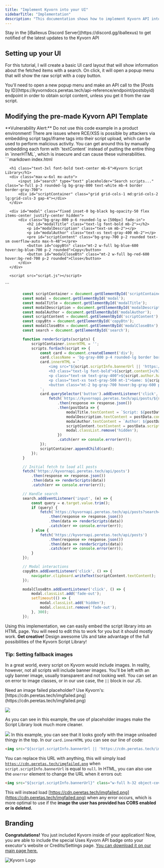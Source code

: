 ```yaml
---
title: "Implement Kyvorn into your UI"
sidebarTitle: "Implementation"
description: "This documentation shows how to implement Kyvorn API into your UI/app"
---
```


<Tip>
  Stay in the [iBallexus Discord Server](https://discord.gg/iballexus) to get notified of the latest updates to the Kyvorn API
</Tip>

## Setting up your UI

For this tutorial, I will create a basic UI card layout that will show information about the fetched items with a search. On click, it will open a popup menu that will show the raw script with a copy button.

<Info>
  You'll need to open a new popup menu and make an API call to the [Posts by ID](https://kyvorndocs.peretas.tech/api-reference/endpoint/postsbyid) endpoint in order to obtain script content, unless you get it from the raw script.
</Info>

## Modifying the pre-made Kyvorn API Template

<Warning>
  **Vulnerability Alert:** Do not use this code example in a product environment! There are issues where RCE/XSS is possible by attackers via embedding script tags/iframe tags into their script upload, which can be used to perform malicious activity. You can get around this by manually embedding each form with `textContent` instead of putting the entire thing in `innerHTML`, which is insecure and can cause these vulnerabilities.
</Warning>

<CodeGroup>
  ```markdown index.html
  <!DOCTYPE html>
  <html lang="en">
  <head>
      <meta charset="UTF-8">
      <meta name="viewport" content="width=device-width, initial-scale=1.0">
      <title>Kyvorn Script Library</title>
      <script src="https://cdn.tailwindcss.com"></script>
      <style>
          .fade-in { animation: fadeIn 0.3s ease-in-out; }
          .fade-out { animation: fadeOut 0.3s ease-in-out forwards; }
          @keyframes fadeIn { from { opacity: 0; } to { opacity: 1; } }
          @keyframes fadeOut { from { opacity: 1; } to { opacity: 0; } }
      </style>
  </head>
  <body class="bg-gray-900 text-white p-6">

      <h1 class="text-3xl font-bold text-center mb-6">Kyvorn Script Library</h1>
      <div class="max-w-6xl mx-auto">
          <input id="search" type="text" placeholder="Search scripts..." class="w-full p-3 rounded-lg bg-gray-800 text-white mb-4 border border-gray-700">
          <div id="scriptContainer" class="grid grid-cols-1 md:grid-cols-2 lg:grid-cols-3 gap-4"></div>
      </div>

      <div id="modal" class="fixed inset-0 bg-black bg-opacity-50 flex items-center justify-center hidden">
          <div class="bg-gray-800 p-6 rounded-lg w-[500px] fade-in">
              <h2 id="modalTitle" class="text-lg font-bold mb-2"></h2>
              <p id="modalDescription" class="text-sm mb-2"></p>
              <p id="modalAuthor" class="text-xs text-gray-400 mb-2"></p>
              <pre id="scriptContent" class="bg-gray-700 p-2 rounded text-sm overflow-auto max-h-48"></pre>
              <button id="copyBtn" class="mt-2 w-full bg-blue-600 hover:bg-blue-700 p-2 rounded">Copy</button>
              <button id="modalCloseBtn" class="mt-2 w-full bg-red-600 hover:bg-red-700 p-2 rounded">Close</button>
          </div>
      </div>

      <script src="script.js"></script>

  </body>
  </html>
  ```

  ```javascript script.js
          const scriptContainer = document.getElementById('scriptContainer');
          const modal = document.getElementById('modal');
          const modalTitle = document.getElementById('modalTitle');
          const modalDescription = document.getElementById('modalDescription');
          const modalAuthor = document.getElementById('modalAuthor');
          const scriptContent = document.getElementById('scriptContent');
          const copyBtn = document.getElementById('copyBtn');
          const modalCloseBtn = document.getElementById('modalCloseBtn');
          const search = document.getElementById('search');

          function renderScripts(scripts) {
              scriptContainer.innerHTML = '';
              scripts.forEach(script => {
                  const card = document.createElement('div');
                  card.className = 'bg-gray-800 p-4 rounded-lg border border-gray-700 cursor-pointer';
                  card.innerHTML = `
                      <img src="${script.scriptInfo.bannerUrl || 'https://cdn.peretas.tech/imgfailed.png'}" class="w-full h-32 object-cover rounded-lg mb-2">
                      <h3 class="text-lg font-bold">${script.content}</h3>
                      <p class="text-sm text-gray-400">${script.author.handle} • ${script.stats.likes} likes</p>
                      <p class="text-xs text-gray-500 mt-1">Game: ${script.scriptInfo.game} | Detection: ${script.scriptInfo.detection} | Type: ${script.scriptInfo.type} | ${script.scriptInfo.pricing}</p>
                      <button class="mt-2 bg-gray-700 hover:bg-gray-600 p-1 rounded w-full">View Script</button>
                  `;
                  card.querySelector('button').addEventListener('click', () => {
                      fetch(`https://kyvornapi.peretas.tech/api/posts/${script.id}`)
                          .then(response => response.json())
                          .then(postData => {
                              modalTitle.textContent = `Script: ${postData.scriptInfo.type}`;
                              modalDescription.textContent = postData.content;
                              modalAuthor.textContent = `Author: ${postData.author.handle} | Uploaded: ${new Date(postData.timestamp).toLocaleDateString()}`;
                              scriptContent.textContent = postData.scriptContent;
                              modal.classList.remove('hidden');
                          })
                          .catch(err => console.error(err));
                  });
                  scriptContainer.appendChild(card);
              });
          }

          // Initial fetch to load all posts
          fetch('https://kyvornapi.peretas.tech/api/posts')
              .then(response => response.json())
              .then(data => renderScripts(data))
              .catch(err => console.error(err));

          // Handle search
          search.addEventListener('input', (e) => {
              const query = e.target.value.trim();
              if (query) {
                  fetch(`https://kyvornapi.peretas.tech/api/posts?search=${encodeURIComponent(query)}`)
                      .then(response => response.json())
                      .then(data => renderScripts(data))
                      .catch(err => console.error(err));
              } else {
                  fetch('https://kyvornapi.peretas.tech/api/posts')
                      .then(response => response.json())
                      .then(data => renderScripts(data))
                      .catch(err => console.error(err));
              }
          });

          // Modal interactions
          copyBtn.addEventListener('click', () => {
              navigator.clipboard.writeText(scriptContent.textContent);
          });

          modalCloseBtn.addEventListener('click', () => {
              modal.classList.add('fade-out');
              setTimeout(() => {
                  modal.classList.add('hidden');
                  modal.classList.remove('fade-out');
              }, 300);
          });
  ```
</CodeGroup>

Using this implementation, we can easily embed the script library into an HTML page. You will need to edit this to work for you but it should mostly work. **Get creative!** Design awesome UIs and take advantage of the full possibilities of the Kyvorn Script Library!

### Tip: Setting fallback images

In a great world, every script on Kyvorn would include images. In reality, however, not all scripts will include banner images. You'll be left with an ugly banner image, usually transparent and not looking well. You can set an on error to image classes, or in our use case, the `||` block in our JS.

<Tip>
  Need an image failed placeholder? Use Kyvorn's: [https://cdn.peretas.tech/imgfailed.png](https://cdn.peretas.tech/imgfailed.png)
</Tip>

![](https://cdn.discordapp.com/attachments/1338283384572608533/1338720654861537394/image.png?ex=67ac1c44\&is=67aacac4\&hm=d02e960fc9dd936a2168dd5874c3e55623ac09a5c63ba9bc97c58ff1ca2c6635&=)

As you can see in this example, the use of placeholder images make the Script Library look much more cleaner.

![](https://cdn.discordapp.com/attachments/1317960985520246936/1338705060884119562/image.png?ex=67ac0dbe\&is=67aabc3e\&hm=03ea967a18f66538008cf2f7f694eb98d0c14b6f3cf16dbd670faa95457c895a&=)
In this example, you can see that it looks goofy with the image unloaded thingy in the top. In our `card.innerHTML` you can see our line of code:

```markdown
<img src="${script.scriptInfo.bannerUrl || 'https://cdn.peretas.tech/imgfailed.png'}" class="w-full h-32 object-cover rounded-lg mb-2">
```

You can replace this URL with anything, this will simply load [`https://cdn.peretas.tech/imgfailed.png`](https://cdn.peretas.tech/imgfailed.png) when `script.scriptInfo.bannerUrl` is equal to `null`. In HTML, you can also use the `onerror` element to change the URL when it errors out:

```markdown
<img src="${script.scriptInfo.bannerUrl}" class="w-full h-32 object-cover rounded-lg mb-2" onerror="this.src='https://cdn.peretas.tech/imgfailed.png'">
```

This will instead load [https://cdn.peretas.tech/imgfailed.png](https://cdn.peretas.tech/imgfailed.png) when any error occurs, which is more optimal to use if the **image the user has provided has CORS enabled or is deleted.**

## Branding

**Congratulations!** You just included Kyvorn inside of your application! Now, you are able to include the special Uses Kyvorn API badge onto your executor's website or Credits/Settings page. [You can download it on our main page here.](https://kyvorn.peretas.tech/#branding)

![Kyvorn Logo](/useskyvornapi.png)